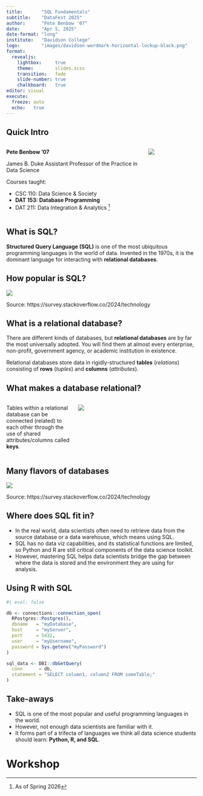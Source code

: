 ```yaml
---
title:       "SQL Fundamentals"
subtitle:    "DataFest 2025"
author:      "Pete Benbow '07"
date:        "Apr 5, 2025"
date-format: "long"
institute:   "Davidson College"
logo:        "images/davidson-wordmark-horizontal-lockup-black.png"
format:
  revealjs:
    lightbox:     true
    theme:        slides.scss
    transition:   fade
    slide-number: true
    chalkboard:   true
editor: visual
execute:
  freeze: auto
  echo:   true
---
```


## Quick Intro

::::: columns
::: {.column width="70%"}
**Pete Benbow '07**

James B. Duke Assistant Professor of the Practice in Data Science

Courses taught:

-   CSC 110: Data Science & Society
-   **DAT 153: Database Programming**
-   DAT 211: Data Integration & Analytics [^1]
:::

::: {.column width="25%"}
![](images/pete.png)
:::
:::::

[^1]: As of Spring 2026

## What is SQL?

**Structured Query Language (SQL)** is one of the most ubiquitous programming languages in the world of data. Invented in the 1970s, it is the dominant language for interacting with **relational databases**.

## How popular is SQL?

![](images/stackoverflow-2024-most-popular-tech.png)

::: footer
Source: https://survey.stackoverflow.co/2024/technology
:::

## What is a relational database?

There are different kinds of databases, but **relational databases** are by far the most universally adopted. You will find them at almost every enterprise, non-profit, government agency, or academic institution in existence.

Relational databases store data in rigidly-structured **tables** (*relations*) consisting of **rows** (*tuples*) and **columns** (*attributes*).

## What makes a database relational?

::::: columns
::: {.column width="35%"}
Tables within a relational database can be connected (related) to each other through the use of shared attributes/columns called **keys**.
:::

::: {.column width="65%"}
![](images/db-diagram-example.png)
:::
:::::

## Many flavors of databases

![](images/stackoverflow-2024-most-popular-db.png)

::: footer
Source: https://survey.stackoverflow.co/2024/technology
:::

## Where does SQL fit in?

-   In the real world, data scientists often need to retrieve data from the source database or a data warehouse, which means using SQL.
-   SQL has no data viz capabilities, and its statistical functions are limited, so Python and R are still critical components of the data science toolkit.
-   However, mastering SQL helps data scientists bridge the gap between where the data is stored and the environment they are using for analysis.

## Using R with SQL

```r
#| eval: false

db <- connections::connection_open(
  RPostgres::Postgres(),
  dbname   = "myDatabase",
  host     = "myServer", 
  port     = 5432,
  user     = "myUsername",
  password = Sys.getenv("myPassword")
)

sql_data <- DBI::dbGetQuery(
  conn      = db, 
  statement = "SELECT column1, column2 FROM someTable;"
)
```

## Take-aways

-   SQL is one of the most popular and useful programming languages in the world.
-   However, not enough data scientists are familiar with it.
-   It forms part of a trifecta of languages we think all data science students should learn: **Python, R, and SQL**.

# Workshop
